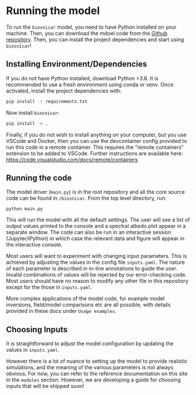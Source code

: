 # Running the model

To run the `biosnicar` model, you need to have Python installed on your machine. Then, you can download the mdoel code from the [Github repository](https://github.com/jmcook1186/biosnicar-py/tree/master).
Then, you can install the project dependencies and start using `biosnicar`!

## Installing Environment/Dependencies

If you do not have Python installed, download Python >3.8. It is recommended to use a fresh environment using conda or venv. Once activated, install the project dependencies with:

```sh
pip install -r requirements.txt
```

Now install `biosnicar`:

```sh
pip install -e .
```

Finally, if you do not wish to install anything on your computer, but you use VSCode and Docker, then you can use the devcontainer config provided to run this code in a remote container. 
This requires the "remote containers" extension to be added to VSCode. Further instructions are available here: https://code.visualstudio.com/docs/remote/containers


## Running the code

The model driver (`main.py`) is in the root repository and all the core source code can be found in `/biosnicar`. From the top level directory, run:

`python main.py`

This will run the model with all the default settings. The user will see a list of output values printed to the console and a spectral albedo plot appear in a separate window. The code can also be run in an interactive session (Jupyter/iPython) in which case the relevant data and figure will appear in the interactive console.

Most users will want to experiment with changing input parameters. This is achieved by adjusting the values in the config file `inputs.yaml`. The nature of each parameter is described in in-line annotations to guide the user. Invalid combinations of values will be rejected by our error-checking code. Most users should have no reason to modify any other file in this repository except for the those in `inputs.yaml`.

More complex applications of the model code, for example model inversions, field/model comparisons etc are all possible, with details provided in these docs under `Usage examples`.


## Choosing Inputs

It is straightforward to adjust the model configuration by updating the values in `inputs.yaml`. 

However there is a lot of nuance to setting up the model to provide realistic simulations, and the meaning of the various parameters is not always obvious. 
For now, you can refer to the reference documentation on this site in the `modules` section. However, we are developing a guide for choosing inputs that will be shipped soon!

